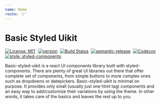```yaml
---
name: Home
route: '/'
---
```


# Basic Styled Uikit

[![License: MIT](https://img.shields.io/badge/License-MIT-yellow.svg)](https://opensource.org/licenses/MIT)&nbsp;
[![version](https://img.shields.io/npm/v/basic-styled-uikit.svg?style=flat)](https://www.npmjs.com/package/basic-styled-uikit)&nbsp;
[![Build Status](https://travis-ci.org/thegrinder/basic-styled-uikit.svg?branch=master)](https://travis-ci.org/thegrinder/basic-styled-uikit)&nbsp;
[![semantic-release](https://img.shields.io/badge/%20%20%F0%9F%93%A6%F0%9F%9A%80-semantic--release-e10079.svg)](https://github.com/semantic-release/semantic-release)&nbsp;
[![Codecov](https://img.shields.io/codecov/c/github/thegrinder/basic-styled-uikit.svg)](https://codecov.io/gh/thegrinder/basic-styled-uikit)&nbsp;
[![style: styled-components](https://img.shields.io/badge/style-%F0%9F%92%85%20styled--components-orange.svg?colorB=daa357&colorA=db748e)](https://github.com/styled-components/styled-components)&nbsp;

Basic-styled-uikit is a react UI components library built with styled-components. There are plenty of great UI libraries out there that offer
complete set of components, from simple buttons to more complex ones such as dropdowns or datepickers. Basic-styled-uikit is minimal on purpose.
It provides only small (usually just one html tag) components and an easy way to add/customize their variations by using the theme. In other words,
it takes care of the basics and leaves the rest up to you.